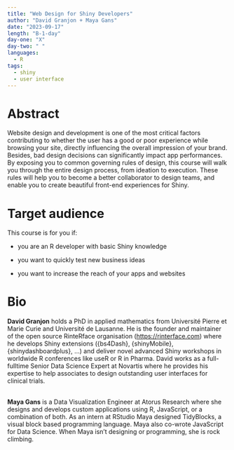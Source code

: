 ```yaml
---
title: "Web Design for Shiny Developers"
author: "David Granjon + Maya Gans"
date: "2023-09-17"
length: "B-1-day"
day-one: "X"
day-two: " "
languages:
  - R
tags:
  - shiny
  - user interface
---
```


# Abstract

Website design and development is one of the most critical factors contributing to whether the user has a good or poor experience while browsing your site, directly influencing the overall impression of your brand.
Besides, bad design decisions can significantly impact app performances.
By exposing you to common governing rules of design, this course will walk you through the entire design process, from ideation to execution.
These rules will help you to become a better collaborator to design teams, and enable you to create beautiful front-end experiences for Shiny.

# Target audience

This course is for you if:

-   you are an R developer with basic Shiny knowledge

-   you want to quickly test new business ideas

-   you want to increase the reach of your apps and websites

# Bio

**David Granjon** holds a PhD in applied mathematics from Université Pierre et Marie Curie and Université de Lausanne.
He is the founder and maintainer of the open source RinteRface organisation ([https://rinterface.com](https://www.google.com/url?q=https://rinterface.com&source=gmail-imap&ust=1675347738000000&usg=AOvVaw2NkucZjjrZRlnqHxASUhVq)) where he develops Shiny extensions ({bs4Dash}, {shinyMobile}, {shinydashboardplus}, ...) and deliver novel advanced Shiny workshops in worldwide R conferences like useR or R in Pharma.
David works as a full-fulltime Senior Data Science Expert at Novartis where he provides his expertise to help associates to design outstanding user interfaces for clinical trials. 

\
**Maya Gans** is a Data Visualization Engineer at Atorus Research where she designs and develops custom applications using R, JavaScript, or a combination of both.
As an intern at RStudio Maya designed TidyBlocks, a visual block based programming language.
Maya also co-wrote JavaScript for Data Science.
When Maya isn't designing or programming, she is rock climbing. 

\
